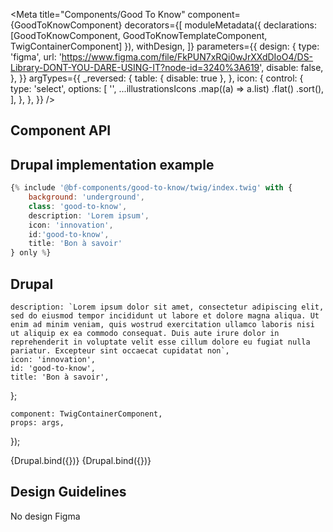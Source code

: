 
<Meta
    title="Components/Good To Know"
    component={GoodToKnowComponent}
    decorators={[
        moduleMetadata({ declarations: [GoodToKnowComponent, GoodToKnowTemplateComponent, TwigContainerComponent] }),
        withDesign,
    ]}
    parameters={{
        design: {
            type: 'figma',
            url: 'https://www.figma.com/file/FkPUN7xRQi0wJrXXdDIoO4/DS-Library-DONT-YOU-DARE-USING-IT?node-id=3240%3A619',
            disable: false,
        },
    }}
    argTypes={{
        _reversed: {
            table: { disable: true },
        },
        icon: {
            control: {
                type: 'select',
                options: [
                    '',
                    ...illustrationsIcons
                        .map((a) => a.list)
                        .flat()
                        .sort(),
                ],
            },
        },
    }}
/>

## Component API

<ArgsTable of={GoodToKnowComponent} />

## Drupal implementation example

```jsx
{% include '@bf-components/good-to-know/twig/index.twig' with {
    background: 'underground',
    class: 'good-to-know',
    description: 'Lorem ipsum',
    icon: 'innovation',
    id:'good-to-know',
    title: 'Bon à savoir'
} only %}
```

## Drupal

    description: `Lorem ipsum dolor sit amet, consectetur adipiscing elit, sed do eiusmod tempor incididunt ut labore et dolore magna aliqua. Ut enim ad minim veniam, quis wostrud exercitation ullamco laboris nisi ut aliquip ex ea commodo consequat. Duis aute irure dolor in reprehenderit in voluptate velit esse cillum dolore eu fugiat nulla pariatur. Excepteur sint occaecat cupidatat non`,
    icon: 'innovation',
    id: 'good-to-know',
    title: 'Bon à savoir',
};

    component: TwigContainerComponent,
    props: args,
});

<Canvas withSource="none">
    <Story
        name="Drupal"
        height="300px"
        args={{
            elementPath: 'components/good-to-know/_doc/template.drupal',
            ...commonProps,
        }}
    >
        {Drupal.bind({})}
    </Story>
</Canvas>

<Canvas withSource="none">
    <Story
        name="Drupal - Highlight"
        height="300px"
        args={{
            elementPath: 'components/good-to-know/_doc/template.drupal',
            ...commonProps,
            background: 'highlight',
            icon: 'helix-tv',
        }}
    >
        {Drupal.bind({})}
    </Story>
</Canvas>

<!--
## Angular

    component: GoodToKnowTemplateComponent,
    props: args,
});

<Canvas withSource="none">
    <Story
        name="Angular"
        args={{
            label: 'Good To Know',
        }}
    >
        {Angular.bind({})}
    </Story>
</Canvas>

## Angular implementation example

Please, read the [Implementation Page](/?path=/docs/implementation-angular--page).

-->

## Design Guidelines

No design Figma
